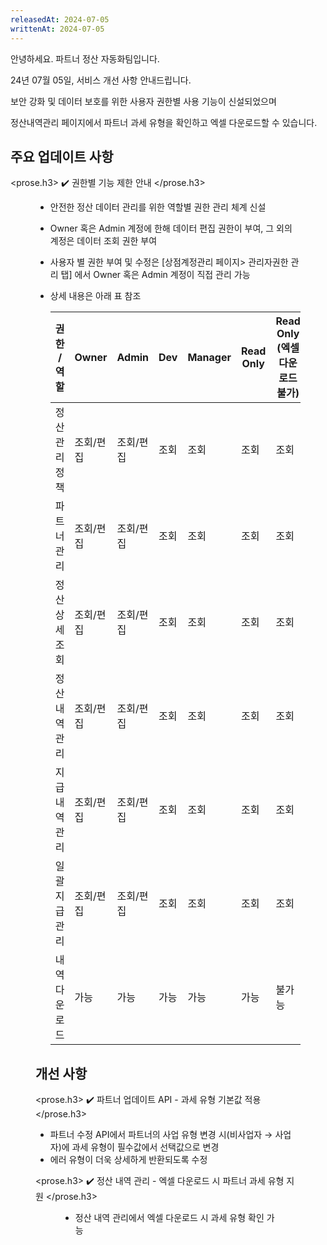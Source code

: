 ```yaml
---
releasedAt: 2024-07-05
writtenAt: 2024-07-05
---
```




안녕하세요. 파트너 정산 자동화팀입니다.

24년 07월 05일, 서비스 개선 사항 안내드립니다.

보안 강화 및 데이터 보호를 위한 사용자 권한별 사용 기능이 신설되었으며

정산내역관리 페이지에서 파트너 과세 유형을 확인하고 엑셀 다운로드할 수 있습니다.

## 주요 업데이트 사항

<prose.h3>
  ✔️ 권한별 기능 제한 안내
</prose.h3>

<Figure src={Image1} />

- 안전한 정산 데이터 관리를 위한 역할별 권한 관리 체계 신설

- Owner 혹은 Admin 계정에 한해 데이터 편집 권한이 부여, 그 외의 계정은 데이터 조회 권한 부여

- 사용자 별 권한 부여 및 수정은 \[상점계정관리 페이지> 관리자권한 관리 탭] 에서 Owner 혹은 Admin 계정이 직접 관리 가능

- 상세 내용은 아래 표 참조

  |권한 / 역할   |Owner    |Admin    |Dev |Manager|Read Only|Read Only <br />(엑셀 다운로드 불가)|API Secret|
  |--------------|---------|---------|----|-------|---------|------------------------------------|----------|
  |정산 관리 정책|조회/편집|조회/편집|조회|조회   |조회     |조회                                |조회/편집 |
  |파트너 관리   |조회/편집|조회/편집|조회|조회   |조회     |조회                                |조회/편집 |
  |정산 상세 조회|조회/편집|조회/편집|조회|조회   |조회     |조회                                |조회/편집 |
  |정산 내역 관리|조회/편집|조회/편집|조회|조회   |조회     |조회                                |조회/편집 |
  |지급 내역 관리|조회/편집|조회/편집|조회|조회   |조회     |조회                                |조회      |
  |일괄 지급 관리|조회/편집|조회/편집|조회|조회   |조회     |조회                                |조회      |
  |내역 다운로드 |가능     |가능     |가능|가능   |가능     |불가능                              |가능      |

## 개선 사항

<prose.h3>
  ✔️ 파트너 업데이트 API - 과세 유형 기본값 적용
</prose.h3>

- 파트너 수정 API에서 파트너의 사업 유형 변경 시(비사업자 → 사업자)에 과세 유형이 필수값에서 선택값으로 변경
- 에러 유형이 더욱 상세하게 반환되도록 수정

<prose.h3>
  ✔️ 정산 내역 관리 - 엑셀 다운로드 시 파트너 과세 유형 지원
</prose.h3>

<Figure src={Image2} />

- 정산 내역 관리에서 엑셀 다운로드 시 과세 유형 확인 가능
